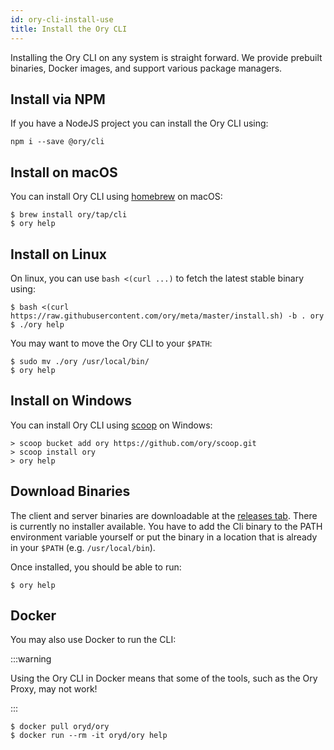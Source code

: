 ```yaml
---
id: ory-cli-install-use
title: Install the Ory CLI
---
```


Installing the Ory CLI on any system is straight forward. We provide prebuilt
binaries, Docker images, and support various package managers.

## Install via NPM

If you have a NodeJS project you can install the Ory CLI using:

```
npm i --save @ory/cli
```

## Install on macOS

You can install Ory CLI using [homebrew](https://brew.sh/) on macOS:

```shell
$ brew install ory/tap/cli
$ ory help
```

## Install on Linux

On linux, you can use `bash <(curl ...)` to fetch the latest stable binary
using:

```shell
$ bash <(curl https://raw.githubusercontent.com/ory/meta/master/install.sh) -b . ory
$ ./ory help
```

You may want to move the Ory CLI to your `$PATH`:

```shell
$ sudo mv ./ory /usr/local/bin/
$ ory help
```

## Install on Windows

You can install Ory CLI using [scoop](https://scoop.sh) on Windows:

```shell
> scoop bucket add ory https://github.com/ory/scoop.git
> scoop install ory
> ory help
```

## Download Binaries

The client and server binaries are downloadable at the
[releases tab](https://github.com/ory/cli/releases). There is currently no
installer available. You have to add the Cli binary to the PATH environment
variable yourself or put the binary in a location that is already in your
`$PATH` (e.g. `/usr/local/bin`).

Once installed, you should be able to run:

```shell
$ ory help
```

## Docker

You may also use Docker to run the CLI:

:::warning

Using the Ory CLI in Docker means that some of the tools, such as the Ory Proxy,
may not work!

:::

```shell
$ docker pull oryd/ory
$ docker run --rm -it oryd/ory help
```
